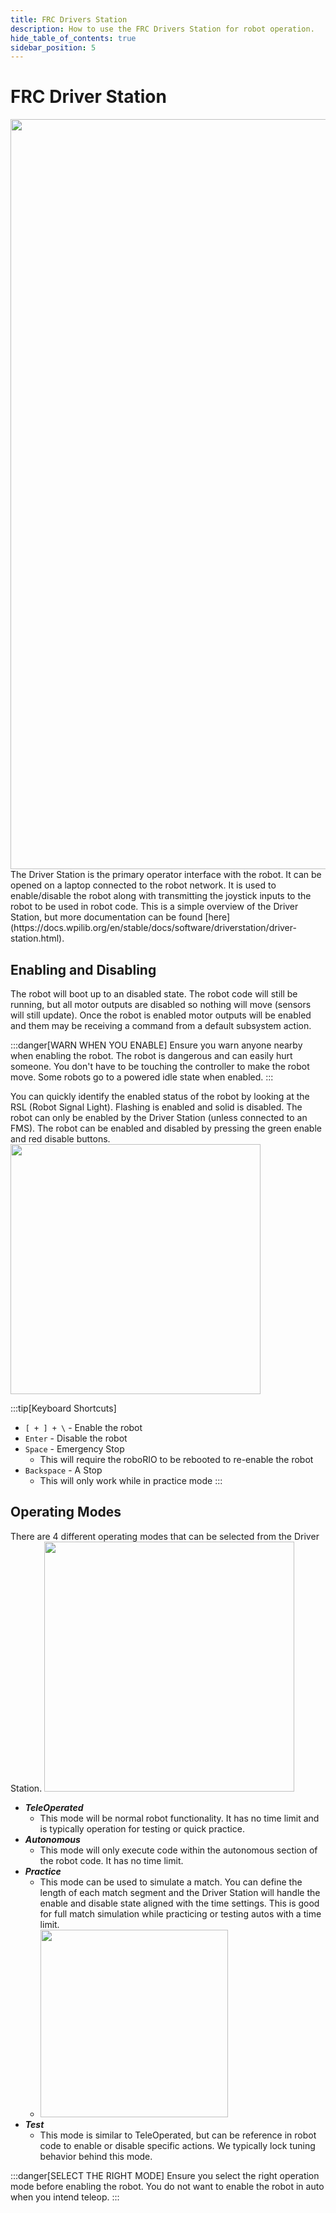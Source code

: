 ```yaml
---
title: FRC Drivers Station
description: How to use the FRC Drivers Station for robot operation.
hide_table_of_contents: true
sidebar_position: 5
---
```



# FRC Driver Station
<img src={dsFullDefault} width="1200"/>
The Driver Station is the primary operator interface with the robot. It can be opened on a laptop connected to the robot network. It is used to enable/disable the robot along with transmitting the joystick inputs to the robot to be used in robot code. This is a simple overview of the Driver Station, but more documentation can be found [here](https://docs.wpilib.org/en/stable/docs/software/driverstation/driver-station.html).

## Enabling and Disabling
The robot will boot up to an disabled state. The robot code will still be running, but all motor outputs are disabled so nothing will move (sensors will still update). Once the robot is enabled motor outputs will be enabled and them may be receiving a command from a default subsystem action.

:::danger[WARN WHEN YOU ENABLE]
Ensure you warn anyone nearby when enabling the robot. The robot is dangerous and can easily hurt someone. You don't have to be touching the controller to make the robot move. Some robots go to a powered idle state when enabled.
:::

You can quickly identify the enabled status of the robot by looking at the RSL (Robot Signal Light). Flashing is enabled and solid is disabled. The robot can only be enabled by the Driver Station (unless connected to an FMS). The robot can be enabled and disabled by pressing the green enable and red disable buttons.
<img src={dsShortEnable} width="400"/>

:::tip[Keyboard Shortcuts]
- `[ + ] + \` - Enable the robot
- `Enter` - Disable the robot
- `Space` - Emergency Stop
    - This will require the roboRIO to be rebooted to re-enable the robot
- `Backspace` - A Stop
    - This will only work while in practice mode
:::

## Operating Modes
There are 4 different operating modes that can be selected from the Driver Station.
<img src={dsShortModes} width="400"/>
- ***TeleOperated***
    - This mode will be normal robot functionality. It has no time limit and is typically operation for testing or quick practice.
- ***Autonomous***
    - This mode will only execute code within the autonomous section of the robot code. It has no time limit.
- ***Practice***
    - This mode can be used to simulate a match. You can define the length of each match segment and the Driver Station will handle the enable and disable state aligned with the time settings. This is good for full match simulation while practicing or testing autos with a time limit.
    - <img src={dsShortTiming} width="300"/>
- ***Test***
    - This mode is similar to TeleOperated, but can be reference in robot code to enable or disable specific actions. We typically lock tuning behavior behind this mode.

:::danger[SELECT THE RIGHT MODE]
Ensure you select the right operation mode before enabling the robot. You do not want to enable the robot in auto when you intend teleop.
:::


